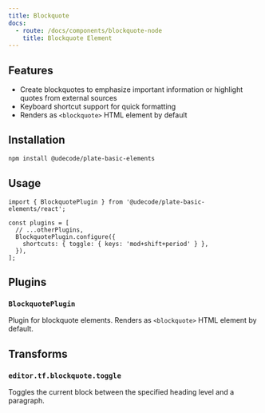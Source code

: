 ```yaml
---
title: Blockquote
docs:
  - route: /docs/components/blockquote-node
    title: Blockquote Element
---
```


<ComponentPreview name="basic-elements-demo" />

<PackageInfo>

## Features

- Create blockquotes to emphasize important information or highlight quotes from external sources
- Keyboard shortcut support for quick formatting
- Renders as `<blockquote>` HTML element by default

</PackageInfo>

## Installation

```bash
npm install @udecode/plate-basic-elements
```

## Usage

```tsx
import { BlockquotePlugin } from '@udecode/plate-basic-elements/react';

const plugins = [
  // ...otherPlugins,
  BlockquotePlugin.configure({
    shortcuts: { toggle: { keys: 'mod+shift+period' } },
  }),
];
```

## Plugins

### `BlockquotePlugin`

Plugin for blockquote elements. Renders as `<blockquote>` HTML element by default.

## Transforms

### `editor.tf.blockquote.toggle`

Toggles the current block between the specified heading level and a paragraph.
